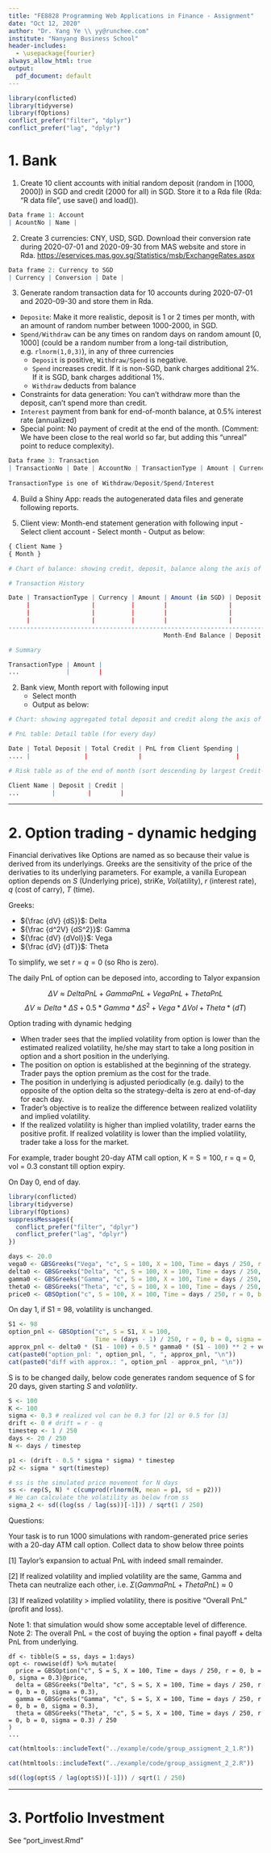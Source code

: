 ```yaml
---
title: "FE8828 Programming Web Applications in Finance - Assignment"
date: "Oct 12, 2020"
author: "Dr. Yang Ye \\ yy@runchee.com"
institute: "Nanyang Business School"
header-includes:
  - \usepackage{fourier}
always_allow_html: true
output:
  pdf_document: default
---
```


```r
library(conflicted)
library(tidyverse)
library(fOptions)
conflict_prefer("filter", "dplyr")
conflict_prefer("lag", "dplyr")
```

\normalsize
# 1. Bank

\normalsize
1. Create 10 client accounts with initial random deposit (random in [1000, 2000]) in SGD and credit (2000 for all) in SGD. Store it to a Rda file (Rda: "R data file", use save() and load()).

\footnotesize
```r
Data frame 1: Account 
| AcountNo | Name |
```

\normalsize
2. Create 3 currencies: CNY, USD, SGD. Download their conversion rate during 2020-07-01 and 2020-09-30 from MAS website and store in Rda. <https://eservices.mas.gov.sg/Statistics/msb/ExchangeRates.aspx>

\footnotesize
```r
Data frame 2: Currency to SGD
| Currency | Conversion | Date |
```

\normalsize
3. Generate random transaction data for 10 accounts during 2020-07-01 and 2020-09-30 and store them in Rda.

  - `Deposite`: Make it more realistic, deposit is 1 or 2 times per month, with an amount of random number between 1000-2000, in SGD.
  - `Spend/Withdraw` can be any times on random days on random amount [0, 1000] (could be a random number from a long-tail distribution, e.g. `rlnorm(1,0,3)`), in any of three currencies
    + `Deposit` is positive, `Withdraw/Spend` is negative.
    + `Spend` increases credit. If it is non-SGD, bank charges additional 2%. If it is SGD, bank charges additional 1%.
    + `Withdraw` deducts from balance
  - Constraints for data generation: You can't withdraw more than the deposit, can't spend more than credit.
  - `Interest` payment from bank for end-of-month balance, at 0.5% interest rate (annualized)
  - Special point: No payment of credit at the end of the month. (Comment: We have been close to the real world so far, but adding this "unreal" point to reduce complexity).

\footnotesize
```r
Data frame 3: Transaction
| TransactionNo | Date | AccountNo | TransactionType | Amount | Currency |
  
TransactionType is one of Withdraw/Deposit/Spend/Interest
```

\normalsize
4. Build a Shiny App: reads the autogenerated data files and generate following reports.

  1. Client view: Month-end statement generation with following input
    - Select client account
    - Select month
    - Output as below:

\footnotesize
```r
{ Client Name }
{ Month }

# Chart of balance: showing credit, deposit, balance along the axis of date

# Transaction History

Date | TransactionType | Currency | Amount | Amount (in SGD) | Deposit Balance | Credit Balance |
     |                 |          |        |                 |                 |                |
     |                 |          |        |                 |                 |                |
     |                 |          |        |                 |                 |                |
-------------------------------------------------------------------------------------------------
                                           Month-End Balance | Deposit         | Credit         |

# Summary

TransactionType | Amount | 
...             |        |
```

\normalsize
  2. Bank view, Month report with following input
    - Select month
    - Output as below:

\footnotesize
```r
# Chart: showing aggregated total deposit and credit along the axis of date

# PnL table: Detail table (for every day)

Date | Total Deposit | Total Credit | PnL from Client Spending |
.... |               |              |                          |

# Risk table as of the end of month (sort descending by largest Credit-Deposit)

Client Name | Deposit | Credit |
...         |         |        |
```

******

\normalsize
<P style="page-break-after: always">

# 2. Option trading - dynamic hedging

Financial derivatives like Options are named as so because their value is derived from its underlyings. Greeks are the sensitivity of the price of the derivaties to its underlying parameters. For example, a vanilla European option depends on *S* (Underlying price), stri*K*e, *Vol*(atility), *r* (interest rate), *q* (cost of carry), *T* (time).

Greeks:

- ${\frac {dV} {dS}}$: Delta
- ${\frac {d^2V} {dS^2}}$: Gamma
- ${\frac {dV} {dVol}}$: Vega
- ${\frac {dV} {dT}}$: Theta

To simplify, we set $r = q = 0$ (so Rho is zero).

The daily PnL of option can be deposed into, according to Talyor expansion

$$\Delta V \approx DeltaPnL + GammaPnL + VegaPnL + ThetaPnL$$
$$\Delta V \approx Delta * \Delta S + 0.5 * Gamma * \Delta S ^2 + Vega * \Delta Vol + Theta * (dT)$$

Option trading with dynamic hedging

- When trader sees that the implied volatility from option is lower than the estimated realized volatility, he/she may start to take a long position in option and a short position in the underlying.
- The position on option is established at the beginning of the strategy. Trader pays the option premium  as the cost for the trade. 
- The position in underlying is adjusted periodically (e.g. daily) to the opposite of the option delta so the strategy-delta is zero at end-of-day for each day.
- Trader's objective is to realize the difference between realized volatility and implied volatility.
- If the realized volatility is higher than implied volatility, trader earns the positive profit. If realized volatility is lower than the implied volatility, trader take a loss for the market.

For example, trader bought 20-day ATM call option, K = S = 100, r = q = 0, vol = 0.3 constant till option expiry.

On Day 0, end of day.

```r
library(conflicted)
library(tidyverse)
library(fOptions)
suppressMessages({
  conflict_prefer("filter", "dplyr")
  conflict_prefer("lag", "dplyr")
})

days <- 20.0
vega0 <- GBSGreeks("Vega", "c", S = 100, X = 100, Time = days / 250, r = 0, b = 0, sigma = 0.3)
delta0 <- GBSGreeks("Delta", "c", S = 100, X = 100, Time = days / 250, r = 0, b = 0, sigma = 0.3)
gamma0 <- GBSGreeks("Gamma", "c", S = 100, X = 100, Time = days / 250, r = 0, b = 0, sigma = 0.3)
theta0 <- GBSGreeks("Theta", "c", S = 100, X = 100, Time = days / 250, r = 0, b = 0, sigma = 0.3)
price0 <- GBSOption("c", S = 100, X = 100, Time = days / 250, r = 0, b = 0, sigma = 0.3)@price
```
    
On day 1, if S1 = 98, volatility is unchanged.

```r
S1 <- 98
option_pnl <- GBSOption("c", S = S1, X = 100,
                        Time = (days - 1) / 250, r = 0, b = 0, sigma = 0.3)@price - price0
approx_pnl <- delta0 * (S1 - 100) + 0.5 * gamma0 * (S1 - 100) ** 2 + vega0 * 0 + theta0 * 1/250
cat(paste0("option_pnl: ", option_pnl, ", ", approx_pnl, "\n"))
cat(paste0("diff with approx.: ", option_pnl - approx_pnl, "\n"))
```

S is to be changed daily, below code generates random sequence of S for 20 days, given starting $S$ and $volatility$.

```r
S <- 100
K <- 100
sigma <- 0.3 # realized vol can be 0.3 for [2] or 0.5 for [3]
drift <- 0 # drift = r - q
timestep <- 1 / 250
days <- 20 / 250
N <- days / timestep

p1 <- (drift - 0.5 * sigma * sigma) * timestep
p2 <- sigma * sqrt(timestep)

# ss is the simulated price movement for N days
ss <- rep(S, N) * c(cumprod(rlnorm(N, mean = p1, sd = p2)))
# We can calculate the volatility as below from ss
sigma_2 <- sd((log(ss / lag(ss))[-1])) / sqrt(1 / 250)
```

Questions:

Your task is to run 1000 simulations with random-generated price series with a 20-day ATM call option. Collect data to show below three points

[1] Taylor's expansion to actual PnL with indeed small remainder.

[2] If realized volatility and implied volatility are the same, Gamma and Theta can neutralize each other, i.e. $\Sigma ({GammaPnL + ThetaPnL }) \approx  0$

[3] If realized volatility > implied volatility, there is positive "Overall PnL" (profit and loss).

Note 1: that simulation would show some acceptable level of difference.
Note 2: The overall PnL = the cost of buying the option + final payoff + delta PnL from underlying.

    df <- tibble(S = ss, days = 1:days)
    opt <- rowwise(df) %>% mutate(
      price = GBSOption("c", S = S, X = 100, Time = days / 250, r = 0, b = 0, sigma = 0.3)@price,
      delta = GBSGreeks("Delta", "c", S = S, X = 100, Time = days / 250, r = 0, b = 0, sigma = 0.3),
      gamma = GBSGreeks("Gamma", "c", S = S, X = 100, Time = days / 250, r = 0, b = 0, sigma = 0.3),
      theta = GBSGreeks("Theta", "c", S = S, X = 100, Time = days / 250, r = 0, b = 0, sigma = 0.3) / 250
    )
    ...
    
```r
cat(htmltools::includeText("../example/code/group_assigment_2_1.R"))
```

```r
cat(htmltools::includeText("../example/code/group_assigment_2_2.R"))
```

```r
sd((log(opt$S / lag(opt$S))[-1])) / sqrt(1 / 250)
```

<P style="page-break-before: always">

******

<P style="page-break-after: always">

# 3. Portfolio Investment

See "port_invest.Rmd"

